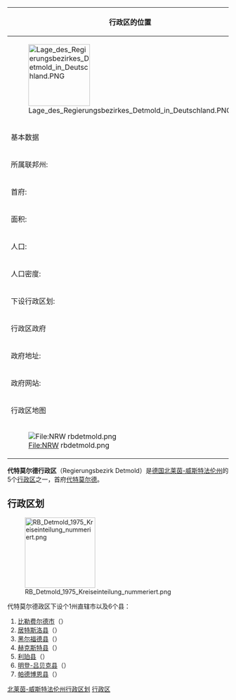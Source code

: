 {| cellpadding="2" style="float: right; width: 307px; background: #e3e3e3; margin-left: 1em; border-spacing: 1px;"
! colspan="2" | 行政区的位置
|- style="background: #ffffff; text-align: center;"
| colspan="2" style="width: 145px" | [[File:Lage_des_Regierungsbezirkes_Detmold_in_Deutschland.PNG|140px]]
|-
! colspan="2" | 基本数据
|- style="background: #ffffff;"
| 所属联邦州: || [[北莱茵-威斯特法伦州|北莱茵-威斯特法伦州]]
|- style="background: #ffffff;"
| 首府: || [[代特莫尔德|代特莫尔德]]
|- style="background: #ffffff;"
| 面积: || 6519.97 km²
|- style="background: #ffffff;"
| 人口: || 2,065,413<small>（2006年12月31日）</small>
|- style="background: #ffffff;"
| 人口密度: || 317 人/km²
|- style="background: #ffffff;"
| 下设行政区划: || 1个州直辖市<br />6个县<br />总共70个市镇
|-
! colspan="2" | 行政区政府
|- style="background: #ffffff;"
| 政府地址: || <small>Leopoldstraße 15<br />32756 Detmold</small>
|- style="background: #ffffff;"
| 政府网站: || <small>[http://www.brdt.nrw.de/ www.brdt.nrw.de]{{Wayback|url=http://www.brdt.nrw.de/ |date=20120327170934 }}</small>
|-
! colspan="2" | 行政区地图
|- style="background: #ffffff; text-align: center;"
| colspan="2" | [[File:NRW_rbdetmold.png|File:NRW rbdetmold.png]]
|}

'''代特莫尔德行政区'''（Regierungsbezirk Detmold）是[[德国|德国]][[北莱茵-威斯特法伦州|北莱茵-威斯特法伦州]]的5个[[行政区_(德国)|行政区]]之一，首府[[代特莫尔德|代特莫尔德]]。

== 行政区划 ==
[[File:RB_Detmold_1975_Kreiseinteilung_nummeriert.png|160px]]

代特莫尔德政区下设个1州直辖市以及6个县：
# [[比勒费尔德|比勒费尔德市]]（{{lang|de|Stadt Bielefeld}}）
#[[居特斯洛县|居特斯洛县]]（{{lang|de|Kreis Gütersloh}}）
#[[黑尔福德县|黑尔福德县]]（{{lang|de|Kreis Herford}}）
#[[赫克斯特县|赫克斯特县]]（{{lang|de|Kreis Höxter}}）
#[[利珀县|利珀县]]（{{lang|de|Kreis Lippe}}）
#[[明登-吕贝克县|明登-吕贝克县]]（{{lang|de|Kreis Minden-Lübbecke}}）
#[[帕德博恩县|帕德博恩县]]（{{lang|de|Kreis Paderborn}}）

{{北莱茵-威斯特法伦州行政区划}}

{{Authority control}}
[[Category:德国行政区|北莱茵-威斯特法伦州行政区划]]
[[Category:北莱茵-威斯特法伦州行政区划|行政区]]